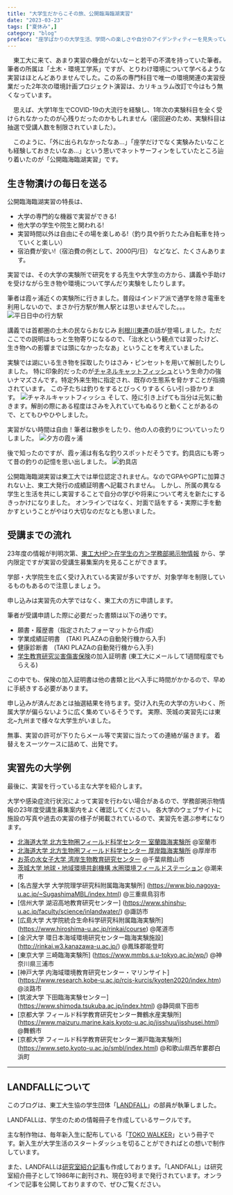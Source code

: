 ---
title: "大学生だからこその旅、公開臨海臨湖実習"
date: "2023-03-23"
tags: ["夏休み",]
category: "blog"
preface: "座学ばかりの大学生活、学問への楽しさや自分のアイデンティティーを見失っていませんか?"
---

　東工大に来て、あまり実習の機会がないなーと若干の不満を持っていた筆者。筆者の所属は「土木・環境工学系」ですが、とりわけ環境について学べるような実習はほとんどありませんでした。この系の専門科目で唯一の環境関連の実習授業だった2年次の環境計画プロジェクト演習は、カリキュラム改訂で今はもう無くなっています。

　思えば、大学1年生でCOVID-19の大流行を経験し、1年次の実験科目を全く受けられなかったのが心残りだったのかもしれません（密回避のため、実験科目は抽選で受講人数を制限されていました）。

　このように、「外に出られなかったなあ…」「座学だけでなく実験みたいなことも経験しておきたいなあ…」という思いでネットサーフィンをしていたところ辿り着いたのが「公開臨海臨湖実習」です。

## 生き物漬けの毎日を送る

公開臨海臨湖実習の特長は、
- 大学の専門的な機器で実習ができる!
- 他大学の学生や院生と関われる!
- 実習時間以外は自由にその場を楽しめる!（釣り具や折りたたみ自転車を持っていくと楽しい）
- 宿泊費が安い!（宿泊費の例として、2000円/日）
などなど、たくさんあります。

実習では、その大学の実験所で研究をする先生や大学生の方から、講義や手助けを受けながら生き物や環境について学んだり実験をしたりします。

筆者は霞ヶ浦近くの実験所に行きました。普段はインドア派で通学を除き電車を利用しないので、まさか行方駅が無人駅とは思いませんでした。。。
![平日日中の行方駅](pic/station.jpg)

講義では首都圏の土木の民ならおなじみ [利根川東遷](https://www.ktr.mlit.go.jp/tonejo/tonejo00185.html)の話が登場しました。ただここでの説明はもっと生物寄りになるので、「治水という観点では習ったけど、生き物への影響までは頭になかったなあ」ということを考えていました。

実験では湖にいる生き物を採取したりはさみ・ピンセットを用いて解剖したりしました。
特に印象的だったのが[チャネルキャットフィッシュ](https://www.nies.go.jp/biodiversity/invasive/DB/detail/50120.html)という生命力の強いナマズさんです。特定外来生物に指定され、既存の生態系を脅かすことが指摘されています。
この子たちは釣りをするとびっくりするくらい引っ掛かります。
![チャネルキャットフィッシュ](pic/fish.jpg)
そして、陸に引き上げても当分は元気に動きます。解剖の際にある程度はさみを入れていてもぬるりと動くことがあるので、とてもひやひやしました。

実習がない時間は自由！筆者は散歩をしたり、他の人の夜釣りについていったりしました。
![夕方の霞ヶ浦](pic/hukei.jpg)

後で知ったのですが、霞ヶ浦は有名な釣りスポットだそうです。釣具店にも寄って昔の釣りの記憶を思い出しました。
![釣具店](pic/store.jpg)

公開臨海臨湖実習は東工大では単位認定されません。なのでGPAやGPTに加算されない上、東工大発行の成績証明書へ記載されません。
しかし、所属の異なる学生と生活を共にし実習することで自分の学びや将来について考えを新たにするきっかけになりました。
オンラインではなく、対面で話をする・実際に手を動かすということがやはり大切なのだなとも思いました。


## 受講までの流れ

23年度の情報が判明次第、[東工大HP＞在学生の方＞学務部掲示物情報](https://www.titech.ac.jp/students/board) から、学内限定ですが実習の受講生募集案内を見ることができます。

学部・大学院生を広く受け入れている実習が多いですが、対象学年を制限しているものもあるので注意しましょう。

申し込みは実習先の大学ではなく、東工大の方に申請します。

筆者が受講申請した際に必要だった書類は以下の通りです。

- 願書・履歴書（指定されたフォーマットから作成）
- 学業成績証明書　(TAKI PLAZAの自動発行機から入手)
- 健康診断書　(TAKI PLAZAの自動発行機から入手)
- [学生教育研究災害傷害保険](https://www.titech.ac.jp/student-support/students/disaster/insurance)の加入証明書 (東工大にメールして1週間程度でもらえる)

この中でも、保険の加入証明書は他の書類と比べ入手に時間がかかるので、早めに手続きする必要があります。

申し込みが済んだあとは抽選結果を待ちます。受け入れ先の大学の方いわく、所属大学が偏らないように広く集めているそうです。
実際、茨城の実習先には東北~九州まで様々な大学生がいました。

無事、実習の許可が下りたらメール等で実習に当たっての連絡が届きます。
着替えをスーツケースに詰めて、出発です。


## 実習先の大学例

最後に、実習を行っている主な大学を紹介します。

大学や感染症流行状況によって実習を行わない場合があるので、学務部掲示物情報の23年度受講生募集案内をよく確認してください。
各大学のウェブサイトに施設の写真や過去の実習の様子が掲載されているので、実習先を選ぶ参考になります。

- [北海道大学 北方生物圏フィールド科学センター 室蘭臨海実験所](https://www.fsc.hokudai.ac.jp/muroran/) @室蘭市
- [北海道大学 北方生物圏フィールド科学センター 厚岸臨海実験所](https://www.fsc.hokudai.ac.jp/akkeshi/) @厚岸市
- [お茶の水女子大学 湾岸生物教育研究センター](https://www.cf.ocha.ac.jp/marine/index.html) @千葉県館山市
- [茨城大学 地球・地域環境共創機構 水圏環境フィールドステーション](http://www.cwes.ibaraki.ac.jp/) @潮来市
- [名古屋大学 大学院理学研究科附属臨海実験所] (https://www.bio.nagoya-u.ac.jp/~SugashimaMBL/index.html) @三重県鳥羽市
- [信州大学 湖沼高地教育研究センター] (https://www.shinshu-u.ac.jp/faculty/science/inlandwater/) @諏訪市
- [広島大学 大学院統合生命科学研究科附属臨海実験所] (https://www.hiroshima-u.ac.jp/rinkai/course) @尾道市
- [金沢大学 環日本海域環境研究センター臨海実験施設] (http://rinkai.w3.kanazawa-u.ac.jp/) @鳳珠郡能登町
- [東京大学 三崎臨海実験所] (https://www.mmbs.s.u-tokyo.ac.jp/wp/) @神奈川県三浦市
- [神戸大学 内海域環境教育研究センター・マリンサイト] (https://www.research.kobe-u.ac.jp/rcis-kurcis/kyoten2020/index.htm) @淡路市
- [筑波大学 下田臨海実験センター] (https://www.shimoda.tsukuba.ac.jp/index.html) @静岡県下田市
- [京都大学 フィールド科学教育研究センター舞鶴水産実験所] (https://www.maizuru.marine.kais.kyoto-u.ac.jp/jisshuu/jisshusei.html) @舞鶴市
- [京都大学 フィールド科学教育研究センター瀬戸臨海実験所] (https://www.seto.kyoto-u.ac.jp/smbl/index.html) @和歌山県西牟婁郡白浜町


---
## LANDFALLについて

このブログは、東工大生協の学生団体「[LANDFALL](https://landfaller.com)」の部員が執筆しました。

LANDFALLは、学生のための情報冊子を作成しているサークルです。

主な制作物は、毎年新入生に配布している「[TOKO WALKER](https://landfaller.com/category/tokowalker/)」という冊子です。新入生が大学生活のスタートダッシュを切ることができればとの想いで制作しています。

また、LANDFALLは[研究室紹介記事](https://landfaller.com/magazines)も作成しております。「LANDFALL」は研究室紹介冊子として1986年に創刊され、現在93号まで発行されています。オンラインで記事を公開しておりますので、ぜひご覧ください。